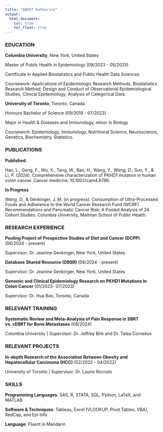 ```yaml
---
title: "ABOUT Katherine"
output: 
  html_document:
    toc: true
    toc_float: true
---
```


### EDUCATION

**Columbia University**, New York, United States

Master of Public Health in Epidemiology (09/2023 - 05/2025)

Certificate in Applied Biostatistics and Public Health Data Sciences

Coursework: Applications of Epidemiologic Research Methods, Biostatistics Research Method, Design and Conduct of Observational Epidemiological Studies, Clinical Epidemiology, Analysis of Categorical Data.

**University of Toronto**, Toronto, Canada

Honours Bachelor of Science (09/2019 - 07/2023)

Major in Health & Diseases and Immunology, minor in Biology

Coursework: Epidemiology, Immunology, Nutritional Science, Neuroscience, Genetics, Biochemistry, Statistics. 

### PUBLICATIONS

**Published**

Han, L., Gong, F., Wu, X., Tang, W., Bao, H., Wang, Y., *Wang, D.*, Sun, Y., & Li, P. (2024). Comprehensive characterization of PKHD1 mutation in human colon cancer. Cancer medicine, 10.1002/cam4.6796. 

**In Progress**

*Wang, D.*, & Genkinger, J. M. (in progress). Consumption of Ultra-Processed Foods and Adherence to the World Cancer Research Fund (WCRF) Recommendations and Pancreatic Cancer Risk: A Pooled Analysis of 24 Cohort Studies. Columbia University, Mailman School of Public Health.


### RESEARCH EXPERIENCE

**Pooling Project of Prospective Studies of Diet and Cancer (DCPP)** (06/2024 - present)

Supervisor: Dr. Jeanine Genkinger, New York, United States

**Database Shared Resource (DBSR)** (06/2024 - present)

Supervisor: Dr. Jeanine Genkinger, New York, United States

**Genomic and Clinical Epidemiology Research on PKHD1 Mutations in Colon Cancer** (01/2023- 07/2023)

Supervisor: Dr. Hua Bao, Toronto, Canada

### RELEVANT TRAINING
**Systematic Review and Meta-Analysis of Pain Response in SBRT vs. cEBRT for Bone Metastases** (08/2024)

Columbia University | Supervisor: Dr. Jeffrey Birk and Dr. Talea Cornelius

### RELEVANT PROJECTS

**In-depth Research of the Association Between Obesity and Hepatocellular Carcinoma (HCC)** (02/2022 - 04/2022)

University of Toronto | Supervisor: Dr. Laurie Ricciuto

### SKILLS

**Programming Languages**: SAS, R, STATA, SQL, Python, LaTeX, and MATLAB

**Software & Techniques**: Tableau, Excel (VLOOKUP, Pivot Tables, VBA), RedCap, and Epi Info

**Language**: Fluent in Mandarin

